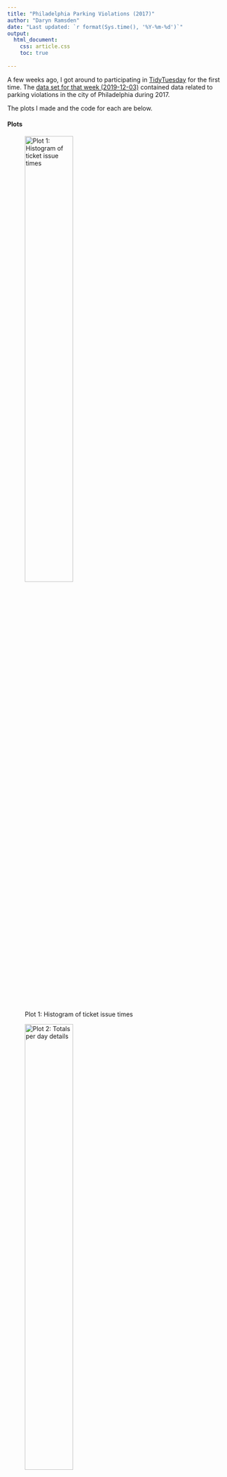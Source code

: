 ```yaml
---
title: "Philadelphia Parking Violations (2017)"
author: "Daryn Ramsden"
date: "Last updated: `r format(Sys.time(), '%Y-%m-%d')`"
output: 
  html_document:
    css: article.css
    toc: true
    
---
```




A few weeks ago, I got around to participating in <a href = "https://thomasmock.netlify.com/post/tidytuesday-a-weekly-social-data-project-in-r/">TidyTuesday</a> for the first time. The <a href = "https://github.com/rfordatascience/tidytuesday/tree/master/data/2019/2019-12-03">data set for that week (2019-12-03)</a> contained data related to parking violations in the city of Philadelphia during 2017. 

The plots I made and the code for each are below. 

#### Plots 

![Plot 1: Histogram of ticket issue times](images/plot1.png){width="51%"}




![Plot 2: Totals per day details](images/plot2.png){width="51%"}


![Plot 3: Tickets per day by zip code](images/plot3.jpeg){width="51%"}


I just realized that I did not share the code for any of the plots that I made so I will write it up here. 



```r
knitr::opts_chunk$set(echo = TRUE, message = FALSE, warning = FALSE, 
                      fig.align = "center")
```

### Reading data and data manipulation


First, I:

  * read in the data using <tt>read_csv {readr}</tt>
  
  * use <tt>head {utils}</tt> to look at the first few rows of the data

```r
library(readr)

df <- read_csv("https://raw.githubusercontent.com/rfordatascience/tidytuesday/master/data/2019/2019-12-03/tickets.csv") 
head(df)
```


Next, I make the following changes to the data:

  * separate the <i>issue_datetime</i> column into <i>Date</i> and <i>Time</i> columns using <tt>separate {tidyr}</tt>
  
  * use <tt>mutate {dplyr}</tt> to:
  
    * Make the <i>Date</i> column a Date object using <tt>ymd {lubridate}</tt>
    * create a new column, <i>day</i>, indicating the day of the week (e.g. Monday, Tuesday...) each ticket was issued 
  

```r
library(dplyr)
library(tidyr)
library(lubridate)

df <- separate(df, issue_datetime, into = c("Date", "Time"), sep = " ") %>%
  arrange(Date, Time) %>% ungroup %>% mutate(Date = ymd(Date),
                                             day = weekdays(Date))
```

The first 6 rows of df now contain the following information:

```r
library(knitr)
kable(head(df))
```



## Plot 1: Histogram of ticket issue times (hour)




### Adding new variables

For this plot, I create new variables to:

  * determine an offset corresponding to the day of the week 
  * determine the hour of day (from 0-23) each ticket was issued
  * take the sum of the two values above so each of the 168 hours of the week is differentiated

#### Calculating an offset for each day

I created a data frame with the offset for each day:

```r
day <- c("Monday", "Tuesday", "Wednesday", "Thursday",
  "Friday", "Saturday", "Sunday")
offset <- (0:6)*24

daylookup <- data.frame(day, offset)
daylookup
```



#### Assigning each ticket an incident hour from 0 to 167

To assign each ticket to one of the 168 hours of the week, I carried out the following steps:

  * create a new variable <i>hr</i> by splitting the existing variable <i>Time</i>
  * convert <i>hr</i> into a numeric variable
  * join the main data set to the table of offsets, <i>daylookup</i>
  * create a new variable, <i>incident_hr</i>, of values 0-167 corresponding to the hour of the week.
  

```r
df_hms <- separate(df, Time, into = c("hr", "minute", "second")) %>%
  mutate(hr = as.numeric(hr)) %>% left_join(daylookup) %>%
  mutate(incident_hr = offset+hr)
```  
  
  
### Making the plot   
  
Now, I can make the plot using <tt>ggplot {ggplot2}</tt> using a histogram geometry.   
  
  
```r
library(ggplot2)
library(scales)

ggplot(data  = df_hms, aes(x = incident_hr)) +
  geom_histogram(fill = "royalblue", colour = "black", bins = 168) +
  theme(plot.title = element_text(hjust = 0.5)) +
  scale_y_continuous(label = comma) + xlab("") + ylab("") + theme_bw() +
  ggtitle("Philadelphia Parking Tickets by Time of Issue (2017)") +
  theme(plot.title = element_text(hjust = 0.5)) 
```


### Annotating the plot

Then I annotated the plot by adding:

  * vertical lines to separate the days of the week using <tt>geom_vline {ggplot2}</tt>
  * text to insert the day names using <tt>annotate {ggplot2}</tt>

```r
ggplot(data  = df_hms, aes(x = incident_hr)) +
  geom_histogram(fill = "royalblue", colour = "black", bins = 168) +
  theme(plot.title = element_text(hjust = 0.5)) +
  scale_y_continuous(label = comma) + xlab("") + ylab("") + theme_bw() +
  ggtitle("Philadelphia Parking Tickets by Time of Issue (2017)") +
  theme(plot.title = element_text(hjust = 0.5)) + 
  geom_vline(xintercept = 23.5, linetype = "dashed") +
  geom_vline(xintercept = 47.5, linetype = "dashed") +
  geom_vline(xintercept = 71.5, linetype = "dashed") +
  geom_vline(xintercept = 95.5, linetype = "dashed") +
  geom_vline(xintercept = 119.5, linetype = "dashed") +
  geom_vline(xintercept = 143.5, linetype = "dashed") + 
  annotate("text", x = 12, y = 27000, label = "Mon") +
  annotate("text", x = 36, y = 27000, label = "Tue") +
  annotate("text", x = 60, y = 27000, label = "Wed") +
  annotate("text", x = 84, y = 27000, label = "Thu") +
  annotate("text", x = 110, y = 27000, label = "Fri") +
  annotate("text", x = 134, y = 27000, label = "Sat") +
  annotate("text", x = 158, y = 27000, label = "Sun")
```





## Plot 2: Day of week details


As background work to create this plot, I:

  * create a 0-1 variable <i>newday</i> to flag all the rows of the data where the date is not the same as the date of the row above it. This identifies the start of the records for each day because the data has already been sorted by datetime. 
  * calculate the day of the year, <i>daynum</i> for each row by taking the cumulative sums of the <i>newday</i> column
  * determine the week of the year by taking the remainder when <i>daynum</i> is divided by 7 (and adding 1 so the weeks start at 1 and not 0).

```r
df$newday <- ifelse(df$Date == lag(df$Date), 0, 1)
df$newday <- ifelse(is.na(df$newday), 1, df$newday)

df$daynum <- cumsum(df$newday)
df$week <- ((df$daynum - 1) %/% 7) + 1
```


### Finding total tickets per day 


Next I did a few more data manipulation operations:

  * aggregating total tickets per day over the <i>week</i> and <i>day</i> variables
  
  * make <i>day</i> a factor with levels corresponding to the days of the week (Monday to Sunday)
  

```r
agg_week <- group_by(df, week, day) %>% summarise(Tickets = n())
aw <- agg_week
aw$day <- factor(aw$day, levels = c("Monday", "Tuesday", "Wednesday", "Thursday",
                                    "Friday", "Saturday", "Sunday"))
```

### Making a faceted line chart 

Now to make a <tt>ggplot {ggplot2}</tt> with 
  * with a line geometry 
  * faceted on the <i>week</i> variable

```r
library(ggplot2)
library(scales)

wkday_plt <- ggplot(data = aw, aes(x = week, y = Tickets)) + geom_line() +
  facet_wrap(~day, scales="free_x") + theme_minimal() +
  ggtitle("Philadelphia Parking Violations (2017)") +
  theme(plot.title = element_text(hjust = 0.5)) +
  scale_y_continuous(label = comma) + xlab("") + ylab("")

wkday_plt
```


### Alternative way to make a very similar chart

After making the chart, I realized that I could have made essentially the same chart simply by using <i>Date</i> as the x variable input. The only difference would be that the x-axis values would be dates instead of the week numbers. (I remove the dates on the x-axis anyway below.)


```r
df_agg_day <- group_by(df, Date, day) %>% summarise(Tickets = n()) %>% ungroup()
df_agg_day$day <- factor(df_agg_day$day, levels = c("Monday", "Tuesday", "Wednesday", "Thursday",
                                    "Friday", "Saturday", "Sunday"))

wkday_plt2 <- ggplot(data = df_agg_day, aes(x = Date, y = Tickets)) + geom_line() +
  facet_wrap(~day) + theme_minimal() +
  ggtitle("Philadelphia Parking Violations (2017)") +
  theme(plot.title = element_text(hjust = 0.5),
        axis.text.x = element_blank()) +
  scale_y_continuous(label = comma) + xlab("") + ylab("")

wkday_plt2
```

### Making an interactive chart for the web with plotly

In the time since I originally made this plot, I have been using the <tt>plotly</tt> library. I think this is a good opportunity to demonstrate how easily it allows you to make an interactive chart for the web. 

It's really very simple:

  * create a <tt>ggplot</tt>
  
  * use the plot created as input to <tt>ggplotly</tt>

```r
library(plotly)
ggplotly(wkday_plt2)
```

You can now hover over the chart and see the total tickets issued on a specific day and see the exact date. It's a lot of functionality for very little effort.  


## Plot 3: Mapping parking violations by zip code 

The key steps for making this plot are:
  
  * finding the average number of tickets per day in each zip code
  
  * putting the zip codes into groups 
  
  * merging the numerical data to geospatial data corresponding to the shapes of the different zip codes represented in the data


### Calculating tickets per day and grouping zip codes 

  * use <tt>group_by {dplyr}</tt> and <tt>summarise {dplyr}</tt> to find the average number of tickets per day. (And don't forget to ungroup with <tt>ungroup {dply}</tt> when you are done.)
  
  * add a new variable, <i>Tickets per day</i> to bucket the zip codes into 5 ranges

```r
df_zip <- group_by(df, zip_code) %>% 
  summarise(Tickets = n()/365) %>% 
  ungroup() %>% 
  mutate(`Tickets per day` = ifelse(Tickets < 10, "< 10", 
                                    ifelse(Tickets < 100, "10 to 99",
                                           ifelse(Tickets < 200, "100 to 199",
                                                  ifelse(Tickets < 300, "200 to 299", "300+")))))
```

I really should learn how to avoid so many nested <tt>ifelse</tt> statements. I'm sure R -- or a widely-used package -- has a case statement. 

### Reading in shapefile (.shp)


I was able to get a <a href = "Zipcodes_Poly/Zipcodes_Poly.shp">shapefile for the zip codes of Philadelphia</a> from <a href = "https://www.opendataphilly.org/dataset/zip-codes/resource/4cb98d0e-24e1-484b-936c-ddbe255a2ec1">OpenDataPhilly</a>.

To read it in, I used the <tt>readOGR {rgdal}</tt> function which reads the shapefile into a Spatial vector object. 


```r
library(rgdal) # will load sp package as well 
philly <- readOGR("Zipcodes_Poly/Zipcodes_Poly.shp")
```


Looking at the created object, <i>philly</i> in the Viewer window we can see that the <i>CODE</i> field (contained in <i>data</i>) contains the 48 zip codes corresponding to the 48 polygons in <i>polygons</i>. 
![Viewing Spatial Object in Viewer window](images/philly.png)



### Merging shapefile with ticket frequency data

Next we can merge the data frame, <i>df_zip</i> (containing the average tickets per day for each zip code) with the Spatial object, <i>philly</i> (containing the specification of the polygons for the zip codes). 

We can do this using <tt>merge {sp}</tt>. I load the <tt>sf</tt> package as I will be using another function from it immediately after. 

```r
library(sf)
philly <- merge(philly, df_zip, by.x = "CODE", 
                        by.y = "zip_code")
```

### Converting to an sf object 

Now we convert <i>philly</i> to an <a href = "https://cran.r-project.org/web/packages/sf/index.html"><tt>sf</tt> (Simple Features)</a> object which will work very easily with <tt>ggplot {ggplot2}</tt>. 
```r
phi_sf <- st_as_sf(philly)
```


### Making the plot

Actually making the plot with <tt>ggplot</tt> is very simple: just use the <tt>geom_sf {ggplot2}</tt> to use a simple features geometry and indicate that <i>Tickets per day</i> is the variable we want to use as the fill color for each zip code.

```r
library(ggplot2)
ggplot() + geom_sf(data = phi_sf, aes(fill = `Tickets per day` )) + theme_minimal() +
  ggtitle("Philadelphia Parking Violations (2017)") + 
  theme(plot.title = element_text(hjust = 0.5))

```


Strictly speaking, these per day averages may be incorrect as approximately 14% of the tickets in the raw data have no corresponding zip code. So these averages are really lower bounds for 2017.


So that's it. The plots I made for TidyTuesday on 2019-12-03. Until next time.





```r
knitr::include_graphics("source.jpg")
```









